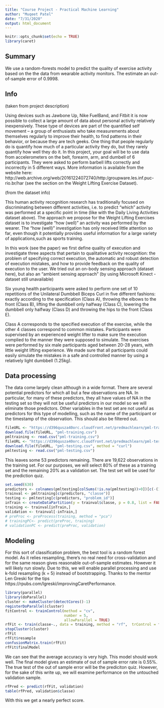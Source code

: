 ```yaml
---
title: "Course Project - Practical Machine Learning"
author: "Muqeet Patel"
date: "7/31/2020"
output: html_document
---
```


```r
knitr::opts_chunk$set(echo = TRUE)
library(caret)
```

## Summary

We use a random-forests model to predict the quality of exercise activity based on the the data from wearable activity monitors. The estimate an out-of-sample error of 0.9998. 

## Info 

(taken from project description)

Using devices such as Jawbone Up, Nike FuelBand, and Fitbit it is now possible to collect a large amount of data about personal activity relatively inexpensively. These type of devices are part of the quantified self movement – a group of enthusiasts who take measurements about themselves regularly to improve their health, to find patterns in their behavior, or because they are tech geeks. One thing that people regularly do is quantify how much of a particular activity they do, but they rarely quantify how well they do it. In this project, your goal will be to use data from accelerometers on the belt, forearm, arm, and dumbell of 6 participants. They were asked to perform barbell lifts correctly and incorrectly in 5 different ways. More information is available from the website here: http://web.archive.org/web/20161224072740/http:/groupware.les.inf.puc-rio.br/har (see the section on the Weight Lifting Exercise Dataset).

(from the dataset info)

This human activity recognition research has traditionally focused on discriminating between different activities, i.e. to predict "which" activity was performed at a specific point in time (like with the Daily Living Activities dataset above). The approach we propose for the Weight Lifting Exercises dataset is to investigate "how (well)" an activity was performed by the wearer. The "how (well)" investigation has only received little attention so far, even though it potentially provides useful information for a large variety of applications,such as sports training.

In this work (see the paper) we first define quality of execution and investigate three aspects that pertain to qualitative activity recognition: the problem of specifying correct execution, the automatic and robust detection of execution mistakes, and how to provide feedback on the quality of execution to the user. We tried out an on-body sensing approach (dataset here), but also an "ambient sensing approach" (by using Microsoft Kinect - dataset still unavailable)

Six young health participants were asked to perform one set of 10 repetitions of the Unilateral Dumbbell Biceps Curl in five different fashions: exactly according to the specification (Class A), throwing the elbows to the front (Class B), lifting the dumbbell only halfway (Class C), lowering the dumbbell only halfway (Class D) and throwing the hips to the front (Class E).

Class A corresponds to the specified execution of the exercise, while the other 4 classes correspond to common mistakes. Participants were supervised by an experienced weight lifter to make sure the execution complied to the manner they were supposed to simulate. The exercises were performed by six male participants aged between 20-28 years, with little weight lifting experience. We made sure that all participants could easily simulate the mistakes in a safe and controlled manner by using a relatively light dumbbell (1.25kg).

## Data processing

The data come largely clean although in a wide format. There are several potential predictors for which all but a few observations are NA. In particular, for many of these predictors, they all have values of NA in the testing set so they will not be useful predictors in our model so we will eliminate those predictors. Other variables in the test set are not useful as predictors for this type of modelling, such as the name of the participant or the timestamp of the observation. This should also be filtered out. 
```r
fileURL <- "https://d396qusza40orc.cloudfront.net/predmachlearn/pml-training.csv"
download.file(fileURL, "pml-training.csv")
pmltraining <- read.csv("pml-training.csv")
fileURL <- "https://d396qusza40orc.cloudfront.net/predmachlearn/pml-testing.csv"
download.file(fileURL, "pml-testing.csv", method = "curl")
pmltesting <- read.csv("pml-testing.csv")
```

This leaves some 53 predictors remaining. There are 19,622 observations in the training set. For our purposes, we will select 80% of these as a training set and the remaining 20% as a validation set. The test set will be used for the prediction quiz. 

```r
set.seed(630)
predictors <- colnames(pmltesting[colSums(!is.na(pmltesting))>0])[c(-(1:7),-60)]
trainval <- pmltraining[c(predictors, "classe")]
testing <- pmltesting[c(predictors, "problem_id")]
inTrain <- createDataPartition(y = trainval$classe, p = 0.8, list = FALSE)
training <- trainval[inTrain,]
validation <- trainval[-inTrain,]
# preProc <- preProcess(training, method = "pca")
# trainingPC<- predict(preProc, training)
# validationPC <- predict(preProc, validation)
```

## Modeling 
For this sort of classification problem, the best tool is a random forest model. As it relies resampling, there's no real need for cross-validation and for the same reason gives reasonable out-of-sample estimates. However it will likely run slowly. Due to this, we will enable parallel processing and use k-fold resampling (k = 5) instead of bootstrapping. Thanks to the mentor Len Greski for the tips https://rpubs.com/lgreski/improvingCaretPerformance. 

```r
library(parallel)
library(doParallel)
cluster <- makeCluster(detectCores()-1)
registerDoParallel(cluster)
fitControl <- trainControl(method = "cv",
                           number = 5,
                           allowParallel = TRUE)
rfFit <- train(classe~., data = training, method = "rf",  trControl = fitControl)
stopCluster(cluster)
rfFit
rfFit$resample
confusionMatrix.train(rfFit)
rfFit$finalModel
```

We can see that the average accuracy is very high. This model should work well. The final model gives an estimate of out of sample  error rate is 0.55%. The true test of the out of sample error will be the prediciton quiz. However, for the sake of this write up, we will examine performance on the untouched validation sample. 

```r
rfPred <- predict(rfFit, validation)
table(rfPred, validation$classe)
```

With this we get a nearly perfect score. 
